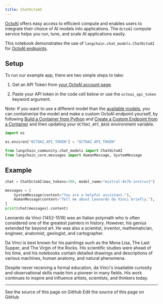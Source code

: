 ```yaml
---
title: ChatOctoAI
---
```


[OctoAI](https://docs.octoai.cloud/docs) offers easy access to efficient compute and enables users to integrate their choice of AI models into applications. The `OctoAI` compute service helps you run, tune, and scale AI applications easily.

This notebook demonstrates the use of `langchain.chat_models.ChatOctoAI` for [OctoAI endpoints](https://octoai.cloud/text).

## Setup

To run our example app, there are two simple steps to take:

1. Get an API Token from [your OctoAI account page](https://octoai.cloud/settings).

2. Paste your API token in the code cell below or use the `octoai_api_token` keyword argument.

Note: If you want to use a different model than the [available models](https://octoai.cloud/text?selectedTags=Chat), you can containerize the model and make a custom OctoAI endpoint yourself, by following [Build a Container from Python](https://octo.ai/docs/bring-your-own-model/advanced-build-a-container-from-scratch-in-python) and [Create a Custom Endpoint from a Container](https://octo.ai/docs/bring-your-own-model/create-custom-endpoints-from-a-container/create-custom-endpoints-from-a-container) and then updating your `OCTOAI_API_BASE` environment variable.

```python
import os

os.environ["OCTOAI_API_TOKEN"] = "OCTOAI_API_TOKEN"
```

```python
from langchain_community.chat_models import ChatOctoAI
from langchain_core.messages import HumanMessage, SystemMessage
```

## Example

```python
chat = ChatOctoAI(max_tokens=300, model_name="mixtral-8x7b-instruct")
```

```python
messages = [
    SystemMessage(content="You are a helpful assistant."),
    HumanMessage(content="Tell me about Leonardo da Vinci briefly."),
]
print(chat(messages).content)
```

Leonardo da Vinci (1452-1519) was an Italian polymath who is often considered one of the greatest painters in history. However, his genius extended far beyond art. He was also a scientist, inventor, mathematician, engineer, anatomist, geologist, and cartographer.

Da Vinci is best known for his paintings such as the Mona Lisa, The Last Supper, and The Virgin of the Rocks. His scientific studies were ahead of his time, and his notebooks contain detailed drawings and descriptions of various machines, human anatomy, and natural phenomena.

Despite never receiving a formal education, da Vinci's insatiable curiosity and observational skills made him a pioneer in many fields. His work continues to inspire and influence artists, scientists, and thinkers today.

---

<CardGroup cols={2}>
  <Card title="View Source" icon="eye" href="https://github.com/langchain-ai/docs/blob/main/src/oss/python/integrations/chat/octoai.mdx">
    See the source of this page on GitHub
  </Card>
  <Card title="Edit Source" icon="pen-to-square" href="https://github.com/langchain-ai/docs/edit/main/src/oss/python/integrations/chat/octoai.mdx">
    Edit the source of this page on GitHub
  </Card>
</CardGroup>
